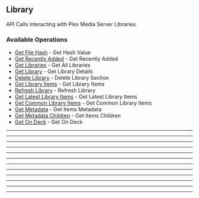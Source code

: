 
## Library
API Calls interacting with Plex Media Server Libraries


### Available Operations

* [Get File Hash](/python/library/get_file_hash) - Get Hash Value
* [Get Recently Added](/python/library/get_recently_added) - Get Recently Added
* [Get Libraries](/python/library/get_libraries) - Get All Libraries
* [Get Library](/python/library/get_library) - Get Library Details
* [Delete Library](/python/library/delete_library) - Delete Library Section
* [Get Library Items](/python/library/get_library_items) - Get Library Items
* [Refresh Library](/python/library/refresh_library) - Refresh Library
* [Get Latest Library Items](/python/library/get_latest_library_items) - Get Latest Library Items
* [Get Common Library Items](/python/library/get_common_library_items) - Get Common Library Items
* [Get Metadata](/python/library/get_metadata) - Get Items Metadata
* [Get Metadata Children](/python/library/get_metadata_children) - Get Items Children
* [Get On Deck](/python/library/get_on_deck) - Get On Deck

---
<GetFileHash />

---
<GetRecentlyAdded />

---
<GetLibraries />

---
<GetLibrary />

---
<DeleteLibrary />

---
<GetLibraryItems />

---
<RefreshLibrary />

---
<GetLatestLibraryItems />

---
<GetCommonLibraryItems />

---
<GetMetadata />

---
<GetMetadataChildren />

---
<GetOnDeck />
